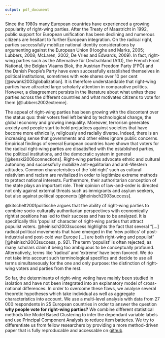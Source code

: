 ```yaml
---
output: pdf_document
---
```


Since the 1980s many European countries have experienced a growing popularity of right-wing parties. After the Treaty of Maastricht in 1992, public support for European unification has been declining and numerous citizens are hesitant to further European integration. On the radical right, parties successfully mobilize national identity considerations by argumenting against the European Union
(Hooghe and Marks, 2005; Lubbers, 2008; McLaren, 2002, De Vries and Edwards, 2009). In fact, right-wing parties such as the Alternative für Deutschland (AfD), the French Front National, the Belgian Vlaams Blok, the Austrian Freedom Party (FPÖ) and the Danish People’s Party have even successfully established themselves in political institutions, sometimes with vote shares over 10 per cent [@swank2003globalization]. 
It is therefore understandable that right-wing parties have attracted large scholarly attention in comparative politics. However, a disagreement persists in the literature about what unites these parties across the different countries and what motivates citizens to vote for them [@lubbers2002extreme]. 

The appeal of right-wing parties has been growing with the discontent over the status quo: their voters feel left behind by technological change, the global economy and growing inequality. Moreover, terrorism generates anxiety and people start to hold prejudices against societies that have become more ethnically, religiously and racially diverse. Indeed, there is an increasing sense that governments and other elites ignore public concerns. Empirical findings of several European countries have shown that voters for the radical right-wing parties are dissatisfied with the established parties, the political institutions, and the democratic system in general [@kenski2006connections]. Right-wing parties advocate ethnic and cultural autonomy and successfully mobilize anti-egalitarian and anti-Western attitudes. Common characteristics of the 'old right' such as cultural relativism and racism are revitalized in order to legitimize extreme methods to protect national interests. Furthermore, their authoritarian conception of the state plays an important role. Their opinion of law-and-order is directed not only against external threats such as immigrants and asylum seekers, but also against political opponents [@heinisch2003success]. 

@kitschelt2001politische argues that the ability of right-wing parties to combine socio-culturally authoritarian perspectives with economically rightist positions has led to their success and has to be analyzed. It is specifically this 'populist' character of right-wing parties that attract populist voters. @heinisch2003success highlights the fact that several "[...] radical political movements that have emerged in the ‘new politics’ of post-industrial and post-cold war Europe [...] are both right-wing and populist" [@heinisch2003success, p. 92]. The term 'populist' is often rejected, as many scholars claim it being too ambiguous to be conceptually profound. Alternatively, terms like ‘radical’ and ‘extreme’ have been favored. We do not take into account such terminological specifics and decide to use all terms simultaneously for the one and only purpose: the distinction of right-wing voters and parties from the rest.

So far, the determinants of right-wing voting have mainly been studied in isolation and have not been integrated into an explanatory model of cross-national differences. In order to overcome these flaws, we analyse several theoretic hypotheses which take individual as well as aggregate characteristics into account. We use a multi-level analysis with data from 27 000 respondents in 25 European countries in order to answer the question **why people vote for right-wing parties?** We combine different statistical methods like Model Based Clustering to infer the dependant variable labels and use Principal Component Analysis to reduce item batteries. We try to differentiate us from fellow researchers by providing a more method-driven paper that is fully reproducable and accessable on [github](https://github.com/systats/ess_voting).






